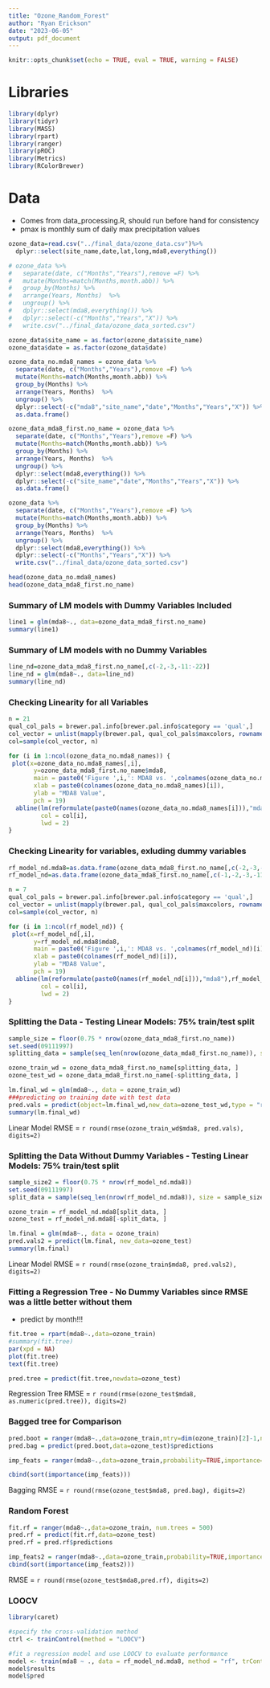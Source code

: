 ```yaml
---
title: "Ozone_Random_Forest"
author: "Ryan Erickson"
date: "2023-06-05"
output: pdf_document
---
```


```r
knitr::opts_chunk$set(echo = TRUE, eval = TRUE, warning = FALSE)
```

# Libraries

```r
library(dplyr)
library(tidyr)
library(MASS)
library(rpart)
library(ranger)
library(pROC)
library(Metrics)
library(RColorBrewer)
```

# Data

 - Comes from data_processing.R, should run before hand for consistency 
 - pmax is monthly sum of daily max precipitation values

```r
ozone_data=read.csv("../final_data/ozone_data.csv")%>% 
  dplyr::select(site_name,date,lat,long,mda8,everything())

# ozone_data %>%
#   separate(date, c("Months","Years"),remove =F) %>% 
#   mutate(Months=match(Months,month.abb)) %>% 
#   group_by(Months) %>% 
#   arrange(Years, Months)  %>% 
#   ungroup() %>% 
#   dplyr::select(mda8,everything()) %>% 
#   dplyr::select(-c("Months","Years","X")) %>%
#   write.csv("../final_data/ozone_data_sorted.csv")

ozone_data$site_name = as.factor(ozone_data$site_name)
ozone_data$date = as.factor(ozone_data$date)  

ozone_data_no.mda8_names = ozone_data %>%
  separate(date, c("Months","Years"),remove =F) %>% 
  mutate(Months=match(Months,month.abb)) %>% 
  group_by(Months) %>% 
  arrange(Years, Months)  %>% 
  ungroup() %>% 
  dplyr::select(-c("mda8","site_name","date","Months","Years","X")) %>% 
  as.data.frame()

ozone_data_mda8_first.no_name = ozone_data %>%
  separate(date, c("Months","Years"),remove =F) %>% 
  mutate(Months=match(Months,month.abb)) %>% 
  group_by(Months) %>% 
  arrange(Years, Months)  %>% 
  ungroup() %>% 
  dplyr::select(mda8,everything()) %>% 
  dplyr::select(-c("site_name","date","Months","Years","X")) %>% 
  as.data.frame()

ozone_data %>%
  separate(date, c("Months","Years"),remove =F) %>% 
  mutate(Months=match(Months,month.abb)) %>% 
  group_by(Months) %>% 
  arrange(Years, Months)  %>% 
  ungroup() %>% 
  dplyr::select(mda8,everything()) %>% 
  dplyr::select(-c("Months","Years","X")) %>%
  write.csv("../final_data/ozone_data_sorted.csv")

head(ozone_data_no.mda8_names)
head(ozone_data_mda8_first.no_name)
```

### Summary of LM models with Dummy Variables Included

```r
line1 = glm(mda8~., data=ozone_data_mda8_first.no_name)
summary(line1)
```

### Summary of LM models with no Dummy Variables

```r
line_nd=ozone_data_mda8_first.no_name[,c(-2,-3,-11:-22)]
line_nd = glm(mda8~., data=line_nd)
summary(line_nd)
```

### Checking Linearity for all Variables

```r
n = 21
qual_col_pals = brewer.pal.info[brewer.pal.info$category == 'qual',]
col_vector = unlist(mapply(brewer.pal, qual_col_pals$maxcolors, rownames(qual_col_pals)))
col=sample(col_vector, n)

for (i in 1:ncol(ozone_data_no.mda8_names)) { 
 plot(x=ozone_data_no.mda8_names[,i],
       y=ozone_data_mda8_first.no_name$mda8,
       main = paste0('Figure ',i,': MDA8 vs. ',colnames(ozone_data_no.mda8_names)[i]),
       xlab = paste0(colnames(ozone_data_no.mda8_names)[i]),
       ylab = "MDA8 Value",
       pch = 19)
  abline(lm(reformulate(paste0(names(ozone_data_no.mda8_names[i])),"mda8"),ozone_data_mda8_first.no_name),
         col = col[i],
         lwd = 2)
}
```

### Checking Linearity for variables, exluding dummy variables

```r
rf_model_nd.mda8=as.data.frame(ozone_data_mda8_first.no_name[,c(-2,-3,-11:-22)])
rf_model_nd=as.data.frame(ozone_data_mda8_first.no_name[,c(-1,-2,-3,-11:-22)])

n = 7
qual_col_pals = brewer.pal.info[brewer.pal.info$category == 'qual',]
col_vector = unlist(mapply(brewer.pal, qual_col_pals$maxcolors, rownames(qual_col_pals)))
col=sample(col_vector, n)

for (i in 1:ncol(rf_model_nd)) { 
 plot(x=rf_model_nd[,i],
       y=rf_model_nd.mda8$mda8,
       main = paste0('Figure ',i,': MDA8 vs. ',colnames(rf_model_nd)[i]),
       xlab = paste0(colnames(rf_model_nd)[i]),
       ylab = "MDA8 Value",
       pch = 19)
  abline(lm(reformulate(paste0(names(rf_model_nd[i])),"mda8"),rf_model_nd.mda8),
         col = col[i],
         lwd = 2)
}
```

### Splitting the Data - Testing Linear Models: 75% train/test split

```r
sample_size = floor(0.75 * nrow(ozone_data_mda8_first.no_name))
set.seed(09111997)
splitting_data = sample(seq_len(nrow(ozone_data_mda8_first.no_name)), size = sample_size, replace=FALSE)

ozone_train_wd = ozone_data_mda8_first.no_name[splitting_data, ]
ozone_test_wd = ozone_data_mda8_first.no_name[-splitting_data, ]

lm.final_wd = glm(mda8~., data = ozone_train_wd)
###predicting on training date with test data
pred.vals = predict(object=lm.final_wd,new_data=ozone_test_wd,type = "response")
summary(lm.final_wd)
```

Linear Model RMSE = `r round(rmse(ozone_train_wd$mda8, pred.vals), digits=2)`

### Splitting the Data Without Dummy Variables - Testing Linear Models: 75% train/test split

```r
sample_size2 = floor(0.75 * nrow(rf_model_nd.mda8))
set.seed(09111997)
split_data = sample(seq_len(nrow(rf_model_nd.mda8)), size = sample_size2, replace=FALSE)

ozone_train = rf_model_nd.mda8[split_data, ]
ozone_test = rf_model_nd.mda8[-split_data, ]

lm.final = glm(mda8~., data = ozone_train)
pred.vals2 = predict(lm.final, new_data=ozone_test)
summary(lm.final)
```

Linear Model RMSE = `r round(rmse(ozone_train$mda8, pred.vals2), digits=2)`

### Fitting a Regression Tree - No Dummy Variables since RMSE was a little better without them

 - predict by month!!!

```r
fit.tree = rpart(mda8~.,data=ozone_train)
#summary(fit.tree)
par(xpd = NA)
plot(fit.tree)
text(fit.tree)

pred.tree = predict(fit.tree,newdata=ozone_test)
```

Regression Tree RMSE = `r round(rmse(ozone_test$mda8, as.numeric(pred.tree)), digits=2)`


### Bagged tree for Comparison

```r
pred.boot = ranger(mda8~.,data=ozone_train,mtry=dim(ozone_train)[2]-1,num.trees=500)
pred.bag = predict(pred.boot,data=ozone_test)$predictions

imp_feats = ranger(mda8~.,data=ozone_train,probability=TRUE,importance="impurity_corrected", mtry=dim(ozone_train)[2]-1,num.trees=500)

cbind(sort(importance(imp_feats)))
```

Bagging RMSE = `r round(rmse(ozone_test$mda8, pred.bag), digits=2)`


### Random Forest

```r

fit.rf = ranger(mda8~.,data=ozone_train, num.trees = 500)
pred.rf = predict(fit.rf,data=ozone_test)
pred.rf = pred.rf$predictions

imp_feats2 = ranger(mda8~.,data=ozone_train,probability=TRUE,importance="impurity_corrected", num.trees = 500)
cbind(sort(importance(imp_feats2)))
```

RMSE = `r round(rmse(ozone_test$mda8,pred.rf), digits=2)`

### LOOCV

```r
library(caret)

#specify the cross-validation method
ctrl <- trainControl(method = "LOOCV")

#fit a regression model and use LOOCV to evaluate performance
model <- train(mda8 ~ ., data = rf_model_nd.mda8, method = "rf", trControl = ctrl)
model$results
model$pred
```

